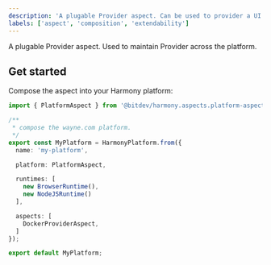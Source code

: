 ```yaml
---
description: 'A plugable Provider aspect. Can be used to provider a UI and API.'
labels: ['aspect', 'composition', 'extendability']
---
```


A plugable Provider aspect. Used to maintain Provider across the platform.

## Get started

Compose the aspect into your Harmony platform:

```ts
import { PlatformAspect } from '@bitdev/harmony.aspects.platform-aspect';

/**
 * compose the wayne.com platform.
 */
export const MyPlatform = HarmonyPlatform.from({
  name: 'my-platform',

  platform: PlatformAspect,

  runtimes: [
    new BrowserRuntime(),
    new NodeJSRuntime()
  ],

  aspects: [
    DockerProviderAspect,
  ]
});

export default MyPlatform;
```
